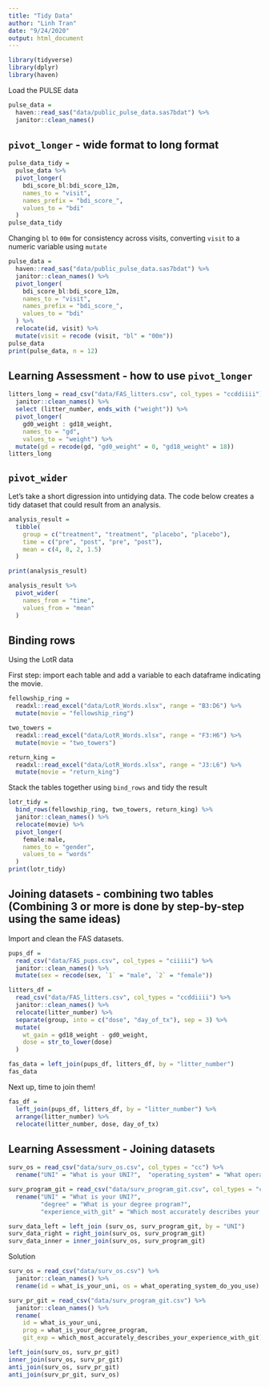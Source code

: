 ```yaml
---
title: "Tidy Data"
author: "Linh Tran"
date: "9/24/2020"
output: html_document
---
```


```r
library(tidyverse)
library(dplyr)
library(haven)
```

Load the PULSE data

```r
pulse_data =
  haven::read_sas("data/public_pulse_data.sas7bdat") %>% 
  janitor::clean_names()
```

## `pivot_longer` - wide format to long format

```r
pulse_data_tidy = 
  pulse_data %>% 
  pivot_longer(
    bdi_score_bl:bdi_score_12m,
    names_to = "visit",
    names_prefix = "bdi_score_",
    values_to = "bdi"
  )
pulse_data_tidy
```

Changing `bl` to `00m` for consistency across visits, converting `visit` to a numeric variable using `mutate`

```r
pulse_data =
  haven::read_sas("data/public_pulse_data.sas7bdat") %>% 
  janitor::clean_names() %>% 
  pivot_longer(
    bdi_score_bl:bdi_score_12m,
    names_to = "visit",
    names_prefix = "bdi_score_",
    values_to = "bdi"
  ) %>% 
  relocate(id, visit) %>% 
  mutate(visit = recode (visit, "bl" = "00m"))
pulse_data
print(pulse_data, n = 12)
```

## Learning Assessment - how to use `pivot_longer`

```r
litters_long = read_csv("data/FAS_litters.csv", col_types = "ccddiiii") %>% 
  janitor::clean_names() %>% 
  select (litter_number, ends_with ("weight")) %>% 
  pivot_longer(
    gd0_weight : gd18_weight,
    names_to = "gd",
    values_to = "weight") %>% 
  mutate(gd = recode(gd, "gd0_weight" = 0, "gd18_weight" = 18))
litters_long
```

## `pivot_wider` 

Let's take a short digression into untidying data. The code below creates a tidy dataset that could result from an analysis. 

```r
analysis_result = 
  tibble(
    group = c("treatment", "treatment", "placebo", "placebo"),
    time = c("pre", "post", "pre", "post"),
    mean = c(4, 8, 2, 1.5)
  )

print(analysis_result)

analysis_result %>% 
  pivot_wider(
    names_from = "time",
    values_from = "mean"
  )
```

## Binding rows

Using the LotR data

First step: import each table and add a variable to each dataframe indicating the movie. 

```r
fellowship_ring = 
  readxl::read_excel("data/LotR_Words.xlsx", range = "B3:D6") %>% 
  mutate(movie = "fellowship_ring")
```

```r
two_towers = 
  readxl::read_excel("data/LotR_Words.xlsx", range = "F3:H6") %>% 
  mutate(movie = "two_towers")
```

```r
return_king = 
  readxl::read_excel("data/LotR_Words.xlsx", range = "J3:L6") %>% 
  mutate(movie = "return_king")
```

Stack the tables together using `bind_rows` and tidy the result

```r
lotr_tidy = 
  bind_rows(fellowship_ring, two_towers, return_king) %>% 
  janitor::clean_names() %>% 
  relocate(movie) %>% 
  pivot_longer(
    female:male,
    names_to = "gender",
    values_to = "words"
  )
print(lotr_tidy)
```

## Joining datasets - combining two tables (Combining 3 or more is done by step-by-step using the same ideas)

Import and clean the FAS datasets.

```r
pups_df =
  read_csv("data/FAS_pups.csv", col_types = "ciiiii") %>% 
  janitor::clean_names() %>% 
  mutate(sex = recode(sex, `1` = "male", `2` = "female"))

litters_df =
  read_csv("data/FAS_litters.csv", col_types = "ccddiiii") %>% 
  janitor::clean_names() %>%  
  relocate(litter_number) %>% 
  separate(group, into = c("dose", "day_of_tx"), sep = 3) %>% 
  mutate(
    wt_gain = gd18_weight - gd0_weight,
    dose = str_to_lower(dose)
  )

fas_data = left_join(pups_df, litters_df, by = "litter_number")
fas_data
```

Next up, time to join them!

```r
fas_df = 
  left_join(pups_df, litters_df, by = "litter_number") %>% 
  arrange(litter_number) %>% 
  relocate(litter_number, dose, day_of_tx)
```

## Learning Assessment - Joining datasets

```r
surv_os = read_csv("data/surv_os.csv", col_types = "cc") %>% 
  rename("UNI" = "What is your UNI?",  "operating_system" = "What operating system do you use?") 

surv_program_git = read_csv("data/surv_program_git.csv", col_types = "ccc") %>% 
  rename("UNI" = "What is your UNI?",
         "degree" = "What is your degree program?", 
         "experience_with_git" = "Which most accurately describes your experience with Git?")

surv_data_left = left_join (surv_os, surv_program_git, by = "UNI")
surv_data_right = right_join(surv_os, surv_program_git)
surv_data_inner = inner_join(surv_os, surv_program_git)
```

Solution

```r
surv_os = read_csv("data/surv_os.csv") %>% 
  janitor::clean_names() %>% 
  rename(id = what_is_your_uni, os = what_operating_system_do_you_use)

surv_pr_git = read_csv("data/surv_program_git.csv") %>% 
  janitor::clean_names() %>% 
  rename(
    id = what_is_your_uni, 
    prog = what_is_your_degree_program,
    git_exp = which_most_accurately_describes_your_experience_with_git)

left_join(surv_os, surv_pr_git)
inner_join(surv_os, surv_pr_git)
anti_join(surv_os, surv_pr_git)
anti_join(surv_pr_git, surv_os)

```


